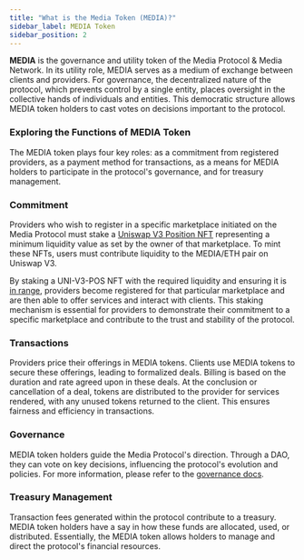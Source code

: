 ```yaml
---
title: "What is the Media Token (MEDIA)?"
sidebar_label: MEDIA Token
sidebar_position: 2
---
```



<MediaNetwork />

**MEDIA** is the governance and utility token of the Media Protocol & Media Network. In its utility role, MEDIA serves as a medium of exchange between clients and providers. For governance, the decentralized nature of the protocol, which prevents control by a single entity, places oversight in the collective hands of individuals and entities. This democratic structure allows MEDIA token holders to cast votes on decisions important to the protocol.

### Exploring the Functions of MEDIA Token

The MEDIA token plays four key roles: as a commitment from registered providers, as a payment method for transactions, as a means for MEDIA holders to participate in the protocol's governance, and for treasury management.

### Commitment

Providers who wish to register in a specific marketplace initiated on the Media Protocol must stake a [Uniswap V3 Position NFT](https://support.uniswap.org/hc/en-us/articles/20980786685069-Why-is-liquidity-position-ownership-represented-by-tokens-or-NFTs-) representing a minimum liquidity value as set by the owner of that marketplace. To mint these NFTs, users must contribute liquidity to the MEDIA/ETH pair on Uniswap V3.

By staking a UNI-V3-POS NFT with the required liquidity and ensuring it is [in range](https://docs.uniswap.org/concepts/protocol/concentrated-liquidity#active-liquidity), providers become registered for that particular marketplace and are then able to offer services and interact with clients. This staking mechanism is essential for providers to demonstrate their commitment to a specific marketplace and contribute to the trust and stability of the protocol.


### Transactions

Providers price their offerings in MEDIA tokens. Clients use MEDIA tokens to secure these offerings, leading to formalized deals. Billing is based on the duration and rate agreed upon in these deals. At the conclusion or cancellation of a deal, tokens are distributed to the provider for services rendered, with any unused tokens returned to the client. This ensures fairness and efficiency in transactions. 

### Governance

MEDIA token holders guide the Media Protocol's direction. Through a DAO, they can vote on key decisions, influencing the protocol's evolution and policies.
For more information, please refer to the [governance docs](/governance/overview).

### Treasury Management

Transaction fees generated within the protocol contribute to a treasury. MEDIA token holders have a say in how these funds are allocated, used, or distributed. Essentially, the MEDIA token allows holders to manage and direct the protocol's financial resources.
